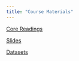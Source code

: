 ```yaml
---
title: "Course Materials"
---
```


[Core Readings](reading/)

[Slides](slides/)

[Datasets](data/)

